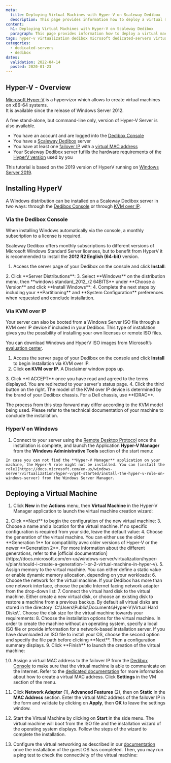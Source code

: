 ```yaml
---
meta:
  title: Deploying Virtual Machines with Hyper-V on Scaleway Dedibox
  description: This page provides information how to deploy a virtual machine with Microsoft Hyper-V on Scaleway Dedibox.
content:
  h1: Deploying Virtual Machines with Hyper-V on Scaleway Dedibox
  paragraph: This page provides information how to deploy a virtual machine with Microsoft Hyper-V on Scaleway Dedibox.
tags: hyper-v virtualization dedibox microsoft dedicated-servers virtual-machines
categories:
  - dedicated-servers
  - dedibox
dates:
  validation: 2022-04-14
  posted: 2020-01-23
---
```


## Hyper-V - Overview

[Microsoft Hyper-V](https://docs.microsoft.com/en-us/windows-server/virtualization/hyper-v/hyper-v-on-windows-server) is a hypervizor which allows to create virtual machines on x86-64 systems.  
It is available since the release of Windows Server 2012.

A free stand-alone, but command-line only, version of Hyper-V Server is also available.

<Message type="requirement">

- You have an account and are logged into the [Dedibox Console](https://console.online.net)
- You have a [Scaleway Dedibox](http://www.scaleway.com/en/dedibox) server
- You have at least one [failover IP](/dedibox-network/ip-failover/concepts#failover-ips) with a [virtual MAC address](/dedibox-network/ip-failover/concepts#virtual-mac-address)
- Your Scaleway Dedibox server fufills the hardware requirements of the [HyperV version](https://docs.microsoft.com/en-us/windows-server/virtualization/hyper-v/system-requirements-for-hyper-v-on-windows) used by you

</Message>

<Message type="note">

This tutorial is based on the 2019 version of HyperV running on [Windows Server 2019](https://www.microsoft.com/en-us/evalcenter/evaluate-windows-server-2019).

</Message>

## Installing HyperV

A Windows distribution can be installed on a Scaleway Dedibox server in two ways: through the [Dedibox Console](https://console.online.net/en/login) or through [KVM over IP](<https://en.wikipedia.org/wiki/KVM_switch#KVM_over_IP_(IPKVM)>).

### Via the Dedibox Console

When installing Windows automatically via the console, a monthly subscription to a license is required.

Scaleway Dedibox offers monthly subscriptions to different versions of Microsoft Windows Standard Server licenses, but to benefit from HyperV it is recommended to install the **2012 R2 English (64-bit)** version.

1. Access the server page of your Dedibox on the console and click **Install**:

  <Lightbox src="scaleway-click-on-install.webp" width="600" alt="" />
2. Click **Server Distributions**:

  <Lightbox src="scaleway-distribution-options.webp" width="600" alt="" />
3. Select **Windows** on the distribution menu, then **windows standard_2012_r2 64BITS** under **Choose a Version** and click **Install Windows**:

  <Lightbox src="scaleway-install-windows.webp" width="600" alt="" />
4. Complete the next steps by including your **Partitioning** and **System Configuration** preferences when requested and conclude installation.

### Via KVM over IP

Your server can also be booted from a Windows Server ISO file through a KVM over IP device if included in your Dedibox. This type of installation gives you the possibility of installing your own licenses or remote ISO files.

<Message type="tip">

You can download Windows and HyperV ISO images from Microsoft’s [evaluation center](https://www.microsoft.com/en-us/evalcenter).

</Message>

1. Access the server page of your Dedibox on the console and click **Install** to begin installation via KVM over IP.
2. Click **on KVM over IP**. A Disclaimer window pops up. 

  <Lightbox src="scaleway-kvm-over-ip.webp" width="600" alt="" />
3. Click **I ACCEPT** once you have read and agreed to the terms displayed. You are redirected to your server's status page.

  <Lightbox src="scaleway-disclaimer.webp" width="300" alt="" />
4. Click the third button on the right. The model of the KVM over IP device is determined by the brand of your Dedibox chassis. For a Dell chassis, use **IDRAC**.

  <Lightbox src="scaleway-idrac.webp" width="600" alt="" />

The process from this step forward may differ according to the KVM model being used. Please refer to the technical documentation of your machine to conclude the installation.

### HyperV on Windows

1. Connect to your server using the [Remote Desktop Protocol](https://en.wikipedia.org/wiki/Remote_Desktop_Protocol) once the installation is complete, and launch the Application **Hyper-V Manager** from the **Windows Administrative Tools** section of the start menu:

  <Lightbox src="scaleway-hyperv_manager.webp" width="250" alt="" />

  <Message type="note">

    In case you can not find the **Hyper-V Manager** application on your machine, the Hyper-V role might not be installed. You can [install the role](https://docs.microsoft.com/en-us/windows-server/virtualization/hyper-v/get-started/install-the-hyper-v-role-on-windows-server) from the Windows Server Manager.

  </Message>

## Deploying a Virtual Machine

1. Click **New** in the **Actions** menu, then **Virtual Machine** in the Hyper-V Manager application to launch the virtual machine creation wizard:

  <Lightbox src="scaleway-hyperv_01.webp" width="800" alt="" />
2. Click **Next** to begin the configuration of the new virtual machine:

  <Lightbox src="scaleway-hyperv_02.webp" width="600" alt="" />
3. Choose a name and a location for the virtual machine. If no specific configuration is required from your side, leave the default value:

  <Lightbox src="scaleway-hyperv_03.webp" width="600" alt="" />
4. Choose the generation of the virtual machine. You can either use the older **Generation 1** for compatiblity avec older versions of Hyper-V or the newer **Generation 2**. For more information about the different generations, refer to the [official documentation](https://docs.microsoft.com/en-us/windows-server/virtualization/hyper-v/plan/should-i-create-a-generation-1-or-2-virtual-machine-in-hyper-v).

  <Lightbox src="scaleway-hyperv_04.webp" width="600" alt="" />
5. Assign memory to the virtual machine. You can either define a static value or enable dynamic memory allocation, depending on your workloads:

  <Lightbox src="scaleway-hyperv_05.webp" width="600" alt="" />
6. Choose the network for the virtual machine. If your Dedibox has more than one network interface, choose the public Internet facing network adapter from the drop-down list:

  <Lightbox src="scaleway-hyperv_06.webp" width="600" alt="" />
7. Connect the virtual hard disk to the virtual machine. Either create a new virtual disk, or choose an existing disk to restore a machine from a previous backup. By default all virtual disks are stored in the directory `C:\Users\Public\Documents\Hyper-V\Virtual Hard Disks\`. Choose the disk size for the virtual machine towards your requirements:

  <Lightbox src="scaleway-hyperv_07.webp" width="600" alt="" />
8. Choose the installation options for the virtual machine. In order to create the machine without an operating system, specify a local ISO file or provide information for a network-based installation server. If you have downloaded an ISO file to install your OS, choose the second option and specify the file path before clicking **Next**. Then a configuration summary displays.

  <Lightbox src="scaleway-hyperv_08.webp" width="600" alt="" />
9. Click **Finish** to launch the creation of the virtual machine:

  <Lightbox src="scaleway-hyperv_09.webp" width="600" alt="" />

10. Assign a virtual MAC address to the failover IP from the [Dedibox Console](https://console.online.net/) to make sure that the virtual machine is able to communicate on the Internet. Refer to the [dedicated documentation](https://www.scaleway.com/en/docs/dedibox-network/ip-failover/how-to/create-virtual-mac/) for more information about how to create a virtual MAC address. Click **Settings** in the VM section of the menu.

  <Lightbox src="scaleway-hyperv_10.webp" width="800" alt="" />

11. Click **Network Adapter** (1), **Advanced Features** (2), then on **Static** in the **MAC Address** section. Enter the virtual MAC address of the failover IP in the form and validate by clicking on **Apply**, then **OK** to leave the settings window.

  <Lightbox src="scaleway-hyperv_11.webp" width="800" alt="" />

12. Start the Virtual Machine by clicking on **Start** in the side menu. The virtual machine will boot from the ISO file and the installation wizard of the operating system displays. Follow the steps of the wizard to complete the installation.

13. Configure the virtual networking as described in our [documentation](/compute/elastic-metal/how-to/configure-flexible-ip/) once the installation of the guest OS has completed. Then, you may run a ping test to check the connectivity of the virtual machine:

  <Lightbox src="scaleway-hyperv_12.webp" width="800" alt="" />
